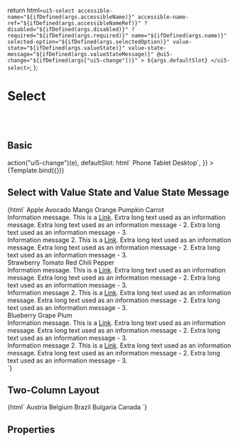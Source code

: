 

<Meta title="Components/Select" component="ui5-select" argTypes={argTypes} />

  return html`
    <ui5-select
      accessible-name="${ifDefined(args.accessibleName)}"
      accessible-name-ref="${ifDefined(args.accessibleNameRef)}"
      ?disabled="${ifDefined(args.disabled)}"
      ?required="${ifDefined(args.required)}"
      name="${ifDefined(args.name)}"
      selected-option="${ifDefined(args.selectedOption)}"
      value-state="${ifDefined(args.valueState)}"
      value-state-message="${ifDefined(args.valueStateMessage)}"
      @ui5-change="${ifDefined(args["ui5-change"])}"
    >
      ${args.defaultSlot}
    </ui5-select>
  `;
};

# Select

<Description />

<br />
<br />

## Basic

<Preview>
  <Story
    name="Basic"
    args={{
      ["ui5-change"]: (e) => action("ui5-change")(e),
      defaultSlot: html` <ui5-option icon="iphone">Phone</ui5-option>
        <ui5-option icon="ipad">Tablet</ui5-option>
        <ui5-option icon="laptop" selected="">Desktop</ui5-option>`,
    }}
  >
    {Template.bind({})}
  </Story>
</Preview>

## Select with Value State and Value State Message

<Preview>
  <Story name="Value State">
    {html`
      <ui5-select value-state="Success" class="select">
        <ui5-option icon="meal" selected="">Apple</ui5-option>
        <ui5-option icon="meal">Avocado</ui5-option>
        <ui5-option icon="meal">Mango</ui5-option>
      </ui5-select>
      <ui5-select value-state="Warning" class="select">
        <ui5-option icon="meal">Orange</ui5-option>
        <ui5-option icon="meal" selected="">Pumpkin</ui5-option>
        <ui5-option icon="meal">Carrot</ui5-option>
        <div slot="valueStateMessage">
          Information message. This is a <a href="#">Link</a>. Extra long text
          used as an information message. Extra long text used as an information
          message - 2. Extra long text used as an information message - 3.
        </div>
        <div slot="valueStateMessage">
          Information message 2. This is a <a href="#">Link</a>. Extra long text
          used as an information message. Extra long text used as an information
          message - 2. Extra long text used as an information message - 3.
        </div>
      </ui5-select>
      <ui5-select value-state="Error" class="select">
        <ui5-option icon="meal">Strawberry</ui5-option>
        <ui5-option icon="meal">Tomato</ui5-option>
        <ui5-option icon="meal" selected="">Red Chili Pepper</ui5-option>
        <div slot="valueStateMessage">
          Information message. This is a <a href="#">Link</a>. Extra long text
          used as an information message. Extra long text used as an information
          message - 2. Extra long text used as an information message - 3.
        </div>
        <div slot="valueStateMessage">
          Information message 2. This is a <a href="#">Link</a>. Extra long text
          used as an information message. Extra long text used as an information
          message - 2. Extra long text used as an information message - 3.
        </div>
      </ui5-select>
      <ui5-select value-state="Information" class="select">
        <ui5-option icon="meal">Blueberry</ui5-option>
        <ui5-option icon="meal">Grape</ui5-option>
        <ui5-option icon="meal" selected="">Plum</ui5-option>
        <div slot="valueStateMessage">
          Information message. This is a <a href="#">Link</a>. Extra long text
          used as an information message. Extra long text used as an information
          message - 2. Extra long text used as an information message - 3.
        </div>
        <div slot="valueStateMessage">
          Information message 2. This is a <a href="#">Link</a>. Extra long text
          used as an information message. Extra long text used as an information
          message - 2. Extra long text used as an information message - 3.
        </div>
      </ui5-select>
    `}
  </Story>
</Preview>

## Two-Column Layout

<Preview>
  <Story name="Two-Column Layout">
    {html`
      <ui5-select class="select">
        <ui5-option additional-text="AT">Austria</ui5-option>
        <ui5-option additional-text="BE">Belgium</ui5-option>
        <ui5-option additional-text="BR">Brazil</ui5-option>
        <ui5-option additional-text="BG">Bulgaria</ui5-option>
        <ui5-option additional-text="CA">Canada</ui5-option>
      </ui5-select>
    `}
  </Story>
</Preview>

## Properties

<ArgsTable story="." />
